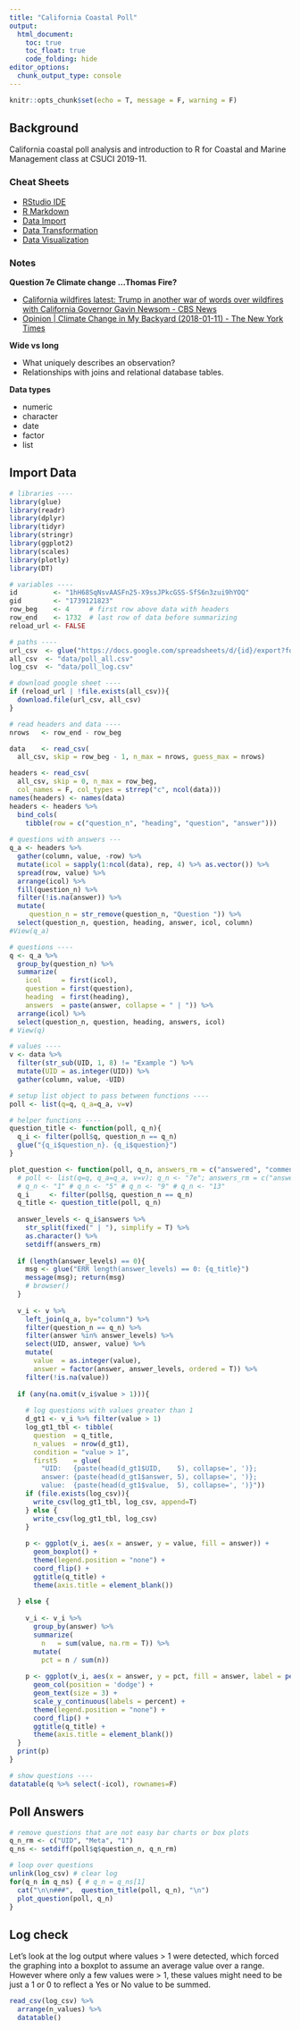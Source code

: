 ```yaml
---
title: "California Coastal Poll"
output:
  html_document:
    toc: true
    toc_float: true
    code_folding: hide
editor_options: 
  chunk_output_type: console
---
```


```r
knitr::opts_chunk$set(echo = T, message = F, warning = F)
```

## Background

California coastal poll analysis and introduction to R for Coastal and Marine Management class at CSUCI 2019-11.

### Cheat Sheets

- [RStudio IDE](https://github.com/rstudio/cheatsheets/raw/master/rstudio-ide.pdf)
- [R Markdown](https://github.com/rstudio/cheatsheets/raw/master/rmarkdown-2.0.pdf)
- [Data Import](https://github.com/rstudio/cheatsheets/raw/master/data-import.pdf)
- [Data Transformation](https://github.com/rstudio/cheatsheets/raw/master/data-transformation.pdf)
- [Data Visualization](https://github.com/rstudio/cheatsheets/raw/master/data-visualization-2.1.pdf)

### Notes

**Question 7e Climate change …Thomas Fire?**

- [California wildfires latest: Trump in another war of words over wildfires with California Governor Gavin Newsom - CBS News](https://www.cbsnews.com/news/trump-in-another-war-of-words-over-wildfires-with-california-governor-gavin-newsom/)
- [Opinion | Climate Change in My Backyard (2018-01-11) - The New York Times](https://www.nytimes.com/2018/01/11/opinion/california-floods-mudslides-climate.html?searchResultPosition=1)


**Wide vs long**

  - What uniquely describes an observation?
  - Relationships with joins and relational database tables.

**Data types**

  - numeric
  - character
  - date
  - factor
  - list

## Import Data

```r
# libraries ----
library(glue)
library(readr)
library(dplyr)
library(tidyr)
library(stringr)
library(ggplot2)
library(scales)
library(plotly)
library(DT)

# variables ----
id         <- "1hH68SqNsvAASFn25-X9ssJPkcGSS-SfS6n3zui9hYOQ"
gid        <- "1739121823"
row_beg    <- 4     # first row above data with headers
row_end    <- 1732  # last row of data before summarizing
reload_url <- FALSE

# paths ----
url_csv  <- glue("https://docs.google.com/spreadsheets/d/{id}/export?format=csv&gid={gid}")
all_csv  <- "data/poll_all.csv"
log_csv  <- "data/poll_log.csv"

# download google sheet ----
if (reload_url | !file.exists(all_csv)){
  download.file(url_csv, all_csv)
}

# read headers and data ----
nrows   <- row_end - row_beg

data    <- read_csv(
  all_csv, skip = row_beg - 1, n_max = nrows, guess_max = nrows)

headers <- read_csv(
  all_csv, skip = 0, n_max = row_beg, 
  col_names = F, col_types = strrep("c", ncol(data)))
names(headers) <- names(data)
headers <- headers %>% 
  bind_cols(
    tibble(row = c("question_n", "heading", "question", "answer")))
  
# questions with answers ---
q_a <- headers %>%
  gather(column, value, -row) %>%
  mutate(icol = sapply(1:ncol(data), rep, 4) %>% as.vector()) %>% 
  spread(row, value) %>% 
  arrange(icol) %>%
  fill(question_n) %>% 
  filter(!is.na(answer)) %>%
  mutate(
     question_n = str_remove(question_n, "Question ")) %>% 
  select(question_n, question, heading, answer, icol, column)
#View(q_a)

# questions ----
q <- q_a %>% 
  group_by(question_n) %>% 
  summarize(
    icol     = first(icol),
    question = first(question),
    heading  = first(heading),
    answers  = paste(answer, collapse = " | ")) %>% 
  arrange(icol) %>% 
  select(question_n, question, heading, answers, icol)
# View(q)

# values ----
v <- data %>% 
  filter(str_sub(UID, 1, 8) != "Example ") %>% 
  mutate(UID = as.integer(UID)) %>% 
  gather(column, value, -UID)

# setup list object to pass between functions ----
poll <- list(q=q, q_a=q_a, v=v)

# helper functions ----
question_title <- function(poll, q_n){
  q_i <- filter(poll$q, question_n == q_n)
  glue("{q_i$question_n}. {q_i$question}")
}

plot_question <- function(poll, q_n, answers_rm = c("answered", "comment"), q_rng = c("13")){
  # poll <- list(q=q, q_a=q_a, v=v); q_n <- "7e"; answers_rm = c("answered", "comment")
  # q_n <- "1" # q_n <- "5" # q_n <- "9" # q_n <- "13"
  q_i     <- filter(poll$q, question_n == q_n)
  q_title <- question_title(poll, q_n)
  
  answer_levels <- q_i$answers %>% 
    str_split(fixed(" | "), simplify = T) %>% 
    as.character() %>% 
    setdiff(answers_rm)
  
  if (length(answer_levels) == 0){
    msg <- glue("ERR length(answer_levels) == 0: {q_title}")
    message(msg); return(msg)
    # browser()
  }
  
  v_i <- v %>% 
    left_join(q_a, by="column") %>% 
    filter(question_n == q_n) %>% 
    filter(answer %in% answer_levels) %>% 
    select(UID, answer, value) %>% 
    mutate(
      value  = as.integer(value),
      answer = factor(answer, answer_levels, ordered = T)) %>% 
    filter(!is.na(value))
  
  if (any(na.omit(v_i$value > 1))){
    
    # log questions with values greater than 1
    d_gt1 <- v_i %>% filter(value > 1)
    log_gt1_tbl <- tibble(
      question  = q_title,
      n_values  = nrow(d_gt1),
      condition = "value > 1",
      first5    = glue(
        "UID:   {paste(head(d_gt1$UID,    5), collapse=', ')}; 
        answer: {paste(head(d_gt1$answer, 5), collapse=', ')}; 
        value:  {paste(head(d_gt1$value,  5), collapse=', ')}"))
    if (file.exists(log_csv)){
      write_csv(log_gt1_tbl, log_csv, append=T)
    } else {
      write_csv(log_gt1_tbl, log_csv)
    }
      
    p <- ggplot(v_i, aes(x = answer, y = value, fill = answer)) + 
      geom_boxplot() + 
      theme(legend.position = "none") +
      coord_flip() + 
      ggtitle(q_title) + 
      theme(axis.title = element_blank())
    
  } else {
    
    v_i <- v_i %>% 
      group_by(answer) %>% 
      summarize(
        n   = sum(value, na.rm = T)) %>% 
      mutate(
        pct = n / sum(n))
    
    p <- ggplot(v_i, aes(x = answer, y = pct, fill = answer, label = percent(pct))) + 
      geom_col(position = 'dodge') + 
      geom_text(size = 3) +
      scale_y_continuous(labels = percent) +
      theme(legend.position = "none") +
      coord_flip() + 
      ggtitle(q_title) + 
      theme(axis.title = element_blank())
  }
  print(p)
}

# show questions ----
datatable(q %>% select(-icol), rownames=F)
```

## Poll Answers

```r
# remove questions that are not easy bar charts or box plots
q_n_rm <- c("UID", "Meta", "1")
q_ns <- setdiff(poll$q$question_n, q_n_rm)

# loop over questions
unlink(log_csv) # clear log
for(q_n in q_ns) { # q_n = q_ns[1]
  cat("\n\n###",  question_title(poll, q_n), "\n")
  plot_question(poll, q_n)
}
```

## Log check

Let's look at the log output where values > 1 were detected, which forced the graphing into a boxplot to assume an average value over a range. However where only a few values were > 1, these values might need to be just a 1 or 0 to reflect a Yes or No value to be summed. 

```r
read_csv(log_csv) %>% 
  arrange(n_values) %>% 
  datatable()
```



